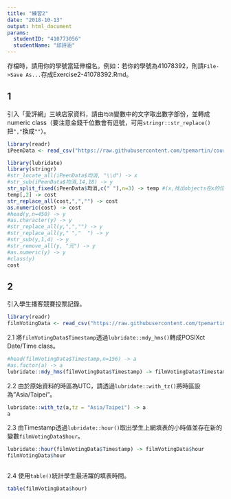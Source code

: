 ```yaml
---
title: "練習2"
date: "2018-10-13"
output: html_document
params:
  studentID: "410773056"
  studentName: "邱詩涵"
---
```

存檔時，請用你的學號當延伸檔名。例如：若你的學號為41078392，則請`File->Save As...`存成Exercise2-41078392.Rmd。

## 1
引入「愛評網」三峽店家資料，請由`均消`變數中的文字取出數字部份，並轉成numeric class（要注意金錢千位數會有逗號，可用`stringr::str_replace()`把`","`換成`""`）。

```r
library(readr)
iPeenData <- read_csv("https://raw.githubusercontent.com/tpemartin/course-107-1-programming-for-data-science/master/data/iPeenData.csv")

```

```r
library(lubridate)
library(stringr)
#str_locate_all(iPeenData$均消, "\\d") -> x
#str_sub(iPeenData$均消,14,18) -> y
str_split_fixed(iPeenData$均消,c(" "),n=3) -> temp #(x,找出objects在x的位置,以object為中心做分隔)
temp[,2] -> cost
str_replace_all(cost,",","") -> cost
as.numeric(cost) -> cost
#head(y,n=450) -> y
#as.character(y) -> y
#str_replace_all(y,",","") -> y
#str_replace_all(y," ","  ") -> y
#str_sub(y,1,4) -> y
#str_remove_all(y, "元") -> y
#as.numeric(y) -> y
#class(y)
cost
```

## 2 
引入學生播客競賽投票記錄。

```r
library(readr)
filmVotingData <- read_csv("https://raw.githubusercontent.com/tpemartin/course-107-1-programming-for-data-science/master/data/%E7%AC%AC%E4%B8%89%E5%B1%86%E7%B6%93%E6%BF%9F%E6%92%AD%E5%AE%A2%E7%AB%B6%E8%B3%BD%E5%8F%83%E8%B3%BD%E4%BD%9C%E5%93%81%E6%8A%95%E7%A5%A8%E7%B5%90%E6%9E%9C%E6%A8%A3%E6%9C%AC%20-%20Sheet1.csv")
```

2.1 將`filmVotingData$Timestamp`透過`lubridate::mdy_hms()`轉成POSIXct Date/Time class。

```r
#head(filmVotingData$Timestamp,n=156) -> a
#as.factor(a) -> a
lubridate::mdy_hms(filmVotingData$Timestamp) -> filmVotingData$Timestamp

```

2.2 由於原始資料的時區為UTC，請透過`lubridate::with_tz()`將時區設為"Asia/Taipei"。

```r
lubridate::with_tz(a,tz = "Asia/Taipei") -> a
a
```

2.3 由Timestamp透過`lubridate::hour()`取出學生上網填表的小時值並存在新的變數`filmVotingData$hour`。  

```r
lubridate::hour(filmVotingData$Timestamp) -> filmVotingData$hour
filmVotingData$hour



```

2.4 使用`table()`統計學生最活躍的填表時間。

```r
table(filmVotingData$hour)

```

